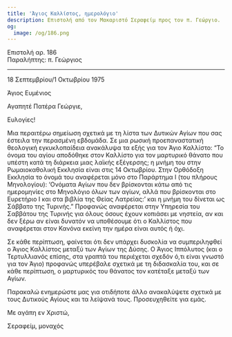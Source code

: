 ```yaml
---
title: 'Άγιος Καλλίστος, ημερολόγιο'
description: Επιστολή από τον Μακαριστό Σεραφείμ προς τον π. Γεώργιο.
og:
  image: /og/186.png
---
```


<div style={{textAlign:'right', fontFamily:'monospace'}}>Επιστολή αρ. 186</div>
<div style={{textAlign:'left', fontFamily:'monospace'}}>Παραλήπτης: π. Γεώργιος</div>

---

18 Σεπτεμβρίου/1 Οκτωβρίου 1975

Άγιος Ευμένιος

Αγαπητέ Πατέρα Γεώργιε,

Ευλογίες!

Μια περαιτέρω σημείωση σχετικά με τη λίστα των Δυτικών Αγίων που σας έστειλα την περασμένη εβδομάδα. Σε μια ρωσική προεπαναστατική θεολογική εγκυκλοπαίδεια ανακάλυψα τα εξής για τον Άγιο Καλλίστο: “Το όνομα του αγίου αποδόθηκε στον Καλλίστο για τον μαρτυρικό θάνατο που υπέστη κατά τη διάρκεια μιας λαϊκής εξέγερσης; η μνήμη του στην Ρωμαιοκαθολική Εκκλησία είναι στις 14 Οκτωβρίου. Στην Ορθόδοξη Εκκλησία το όνομά του αναφέρεται μόνο στο Παράρτημα Ι (του πλήρους Μηνολογίου): ‘Ονόματα Αγίων που δεν βρίσκονται κάτω από τις ημερομηνίες στο Μηνολόγιο όλων των αγίων, αλλά που βρίσκονται στο Ευρετήριο Ι και στα βιβλία της Θείας Λατρείας:’ και η μνήμη του δίνεται ως Σάββατο της Τυρινής.” Προφανώς αναφέρεται στην Υπηρεσία του Σαββάτου της Τυρινής για όλους όσους έχουν κοπιάσει με νηστεία, αν και δεν ξέρω αν είναι δυνατόν να υποθέσουμε ότι ο Καλλίστος που αναφέρεται στον Κανόνα εκείνη την ημέρα είναι αυτός ή όχι.

Σε κάθε περίπτωση, φαίνεται ότι δεν υπάρχει δυσκολία να συμπεριληφθεί ο Άγιος Καλλίστος μεταξύ των Αγίων της Δύσης. Ο Άγιος Ιππόλυτος (και ο Τερτυλλιανός επίσης, στα γραπτά του περιέχεται σχεδόν ό,τι είναι γνωστό για τον Άγιο) προφανώς υπερέβαλε σχετικά με τη διδασκαλία του, και σε κάθε περίπτωση, ο μαρτυρικός του θάνατος τον κατέταξε μεταξύ των Αγίων.

Παρακαλώ ενημερώστε μας για οτιδήποτε άλλο ανακαλύψετε σχετικά με τους Δυτικούς Αγίους και τα λείψανά τους. Προσευχηθείτε για εμάς.

Με αγάπη εν Χριστώ,

Σεραφείμ, μοναχός